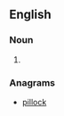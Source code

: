 ==English==

===Noun===
{{en-noun}}

# {{alternative spelling of|liplock}}

===Anagrams===
* [[pillock#English|pillock]]